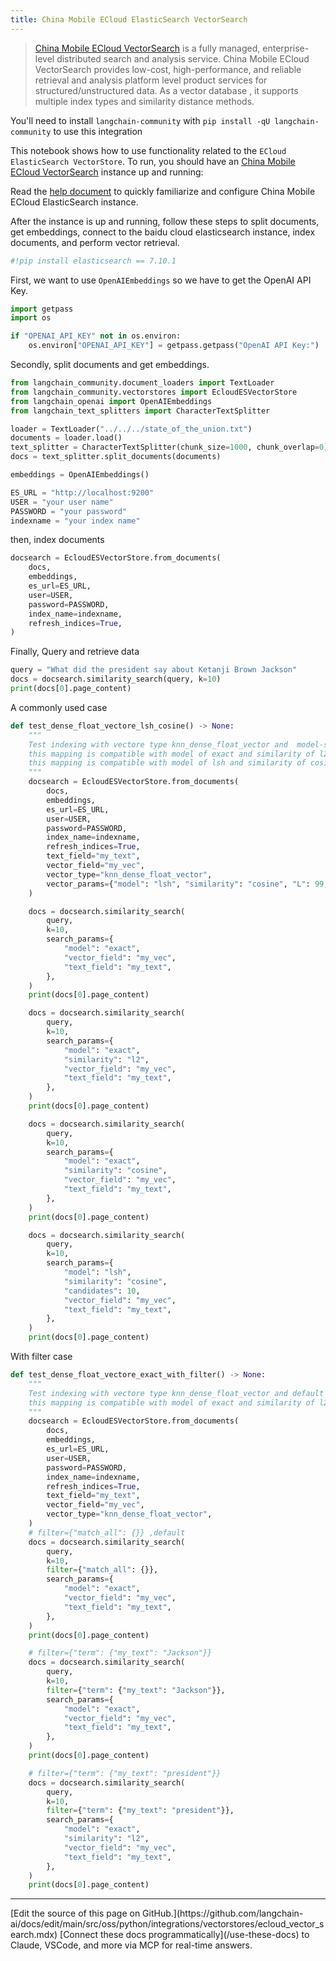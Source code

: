 ```yaml
---
title: China Mobile ECloud ElasticSearch VectorSearch
---
```


>[China Mobile ECloud VectorSearch](https://ecloud.10086.cn/portal/product/elasticsearch) is a fully managed, enterprise-level distributed search and analysis service. China Mobile ECloud VectorSearch provides low-cost, high-performance, and reliable retrieval and analysis platform level product services for structured/unstructured data. As a vector database , it supports multiple index types and similarity distance methods.

You'll need to install `langchain-community` with `pip install -qU langchain-community` to use this integration

This notebook shows how to use functionality related to the `ECloud ElasticSearch VectorStore`.
To run, you should have an [China Mobile ECloud VectorSearch](https://ecloud.10086.cn/portal/product/elasticsearch) instance up and running:

Read the [help document](https://ecloud.10086.cn/op-help-center/doc/category/1094) to quickly familiarize and configure China Mobile ECloud ElasticSearch instance.

After the instance is up and running, follow these steps to split documents, get embeddings, connect to the baidu cloud elasticsearch instance, index documents, and perform vector retrieval.

```python
#!pip install elasticsearch == 7.10.1
```

First, we want to use `OpenAIEmbeddings` so we have to get the OpenAI API Key.

```python
import getpass
import os

if "OPENAI_API_KEY" not in os.environ:
    os.environ["OPENAI_API_KEY"] = getpass.getpass("OpenAI API Key:")
```

Secondly, split documents and get embeddings.

```python
from langchain_community.document_loaders import TextLoader
from langchain_community.vectorstores import EcloudESVectorStore
from langchain_openai import OpenAIEmbeddings
from langchain_text_splitters import CharacterTextSplitter
```

```python
loader = TextLoader("../../../state_of_the_union.txt")
documents = loader.load()
text_splitter = CharacterTextSplitter(chunk_size=1000, chunk_overlap=0)
docs = text_splitter.split_documents(documents)

embeddings = OpenAIEmbeddings()

ES_URL = "http://localhost:9200"
USER = "your user name"
PASSWORD = "your password"
indexname = "your index name"
```

then, index documents

```python
docsearch = EcloudESVectorStore.from_documents(
    docs,
    embeddings,
    es_url=ES_URL,
    user=USER,
    password=PASSWORD,
    index_name=indexname,
    refresh_indices=True,
)
```

Finally, Query and retrieve data

```python
query = "What did the president say about Ketanji Brown Jackson"
docs = docsearch.similarity_search(query, k=10)
print(docs[0].page_content)
```

A commonly used case

```python
def test_dense_float_vectore_lsh_cosine() -> None:
    """
    Test indexing with vectore type knn_dense_float_vector and  model-similarity of lsh-cosine
    this mapping is compatible with model of exact and similarity of l2/cosine
    this mapping is compatible with model of lsh and similarity of cosine
    """
    docsearch = EcloudESVectorStore.from_documents(
        docs,
        embeddings,
        es_url=ES_URL,
        user=USER,
        password=PASSWORD,
        index_name=indexname,
        refresh_indices=True,
        text_field="my_text",
        vector_field="my_vec",
        vector_type="knn_dense_float_vector",
        vector_params={"model": "lsh", "similarity": "cosine", "L": 99, "k": 1},
    )

    docs = docsearch.similarity_search(
        query,
        k=10,
        search_params={
            "model": "exact",
            "vector_field": "my_vec",
            "text_field": "my_text",
        },
    )
    print(docs[0].page_content)

    docs = docsearch.similarity_search(
        query,
        k=10,
        search_params={
            "model": "exact",
            "similarity": "l2",
            "vector_field": "my_vec",
            "text_field": "my_text",
        },
    )
    print(docs[0].page_content)

    docs = docsearch.similarity_search(
        query,
        k=10,
        search_params={
            "model": "exact",
            "similarity": "cosine",
            "vector_field": "my_vec",
            "text_field": "my_text",
        },
    )
    print(docs[0].page_content)

    docs = docsearch.similarity_search(
        query,
        k=10,
        search_params={
            "model": "lsh",
            "similarity": "cosine",
            "candidates": 10,
            "vector_field": "my_vec",
            "text_field": "my_text",
        },
    )
    print(docs[0].page_content)
```

With filter case

```python
def test_dense_float_vectore_exact_with_filter() -> None:
    """
    Test indexing with vectore type knn_dense_float_vector and default model/similarity
    this mapping is compatible with model of exact and similarity of l2/cosine
    """
    docsearch = EcloudESVectorStore.from_documents(
        docs,
        embeddings,
        es_url=ES_URL,
        user=USER,
        password=PASSWORD,
        index_name=indexname,
        refresh_indices=True,
        text_field="my_text",
        vector_field="my_vec",
        vector_type="knn_dense_float_vector",
    )
    # filter={"match_all": {}} ,default
    docs = docsearch.similarity_search(
        query,
        k=10,
        filter={"match_all": {}},
        search_params={
            "model": "exact",
            "vector_field": "my_vec",
            "text_field": "my_text",
        },
    )
    print(docs[0].page_content)

    # filter={"term": {"my_text": "Jackson"}}
    docs = docsearch.similarity_search(
        query,
        k=10,
        filter={"term": {"my_text": "Jackson"}},
        search_params={
            "model": "exact",
            "vector_field": "my_vec",
            "text_field": "my_text",
        },
    )
    print(docs[0].page_content)

    # filter={"term": {"my_text": "president"}}
    docs = docsearch.similarity_search(
        query,
        k=10,
        filter={"term": {"my_text": "president"}},
        search_params={
            "model": "exact",
            "similarity": "l2",
            "vector_field": "my_vec",
            "text_field": "my_text",
        },
    )
    print(docs[0].page_content)
```

---

<Callout icon="pen-to-square" iconType="regular">
    [Edit the source of this page on GitHub.](https://github.com/langchain-ai/docs/edit/main/src/oss/python/integrations/vectorstores/ecloud_vector_search.mdx)
</Callout>
<Tip icon="terminal" iconType="regular">
    [Connect these docs programmatically](/use-these-docs) to Claude, VSCode, and more via MCP for    real-time answers.
</Tip>
